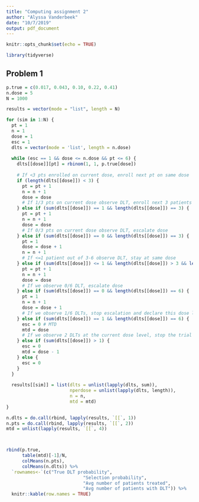 ```yaml
---
title: "Computing assignment 2"
author: "Alyssa Vanderbeek"
date: "10/7/2019"
output: pdf_document
---
```


```r
knitr::opts_chunk$set(echo = TRUE)

library(tidyverse)
```

## Problem 1

```r
p.true = c(0.017, 0.043, 0.10, 0.22, 0.41)
n.dose = 5
N = 1000

results = vector(mode = "list", length = N)

for (sim in 1:N) {
  pt = 1
  n = 1
  dose = 1
  esc = 1
  dlts = vector(mode = 'list', length = n.dose)
  
  while (esc == 1 && dose <= n.dose && pt <= 6) {
    dlts[[dose]][pt] = rbinom(1, 1, p.true[dose])
    
    # If <3 pts enrolled on current dose, enroll next pt on same dose
    if (length(dlts[[dose]]) < 3) {
      pt = pt + 1
      n = n + 1
      dose = dose
      # If 1/3 pts on current dose observe DLT, enroll next 3 patients on same dose
    } else if (sum(dlts[[dose]]) == 1 && length(dlts[[dose]]) == 3) {
      pt = pt + 1
      n = n + 1
      dose = dose
      # If 0/3 pts on current dose observe DLT, escalate dose
    } else if (sum(dlts[[dose]]) == 0 && length(dlts[[dose]]) == 3) {
      pt = 1
      dose = dose + 1
      n = n + 1
      # If <=1 patient out of 3-6 observe DLT, stay at same dose
    } else if (sum(dlts[[dose]]) <= 1 && length(dlts[[dose]]) > 3 && length(dlts[[dose]]) < 6) {
      pt = pt + 1
      n = n + 1
      dose = dose
      # If we observe 0/6 DLT, escalate dose
    } else if (sum(dlts[[dose]]) == 0 && length(dlts[[dose]]) == 6) {
      pt = 1
      n = n + 1
      dose = dose + 1
      # If we observe 1/6 DLTs, stop escalation and declare this dose level the MTD
    } else if (sum(dlts[[dose]]) == 1 && length(dlts[[dose]]) == 6) {
      esc = 0 # MTD
      mtd = dose
      # If we observe 2 DLTs at the current dose level, stop the trial and declare the previous dose the MTD
    } else if (sum(dlts[[dose]]) > 1) {
      esc = 0 
      mtd = dose - 1
    } else {
      esc = 0
    }
  }
  
  results[[sim]] = list(dlts = unlist(lapply(dlts, sum)),
                        nperdose = unlist(lapply(dlts, length)),
                        n = n,
                        mtd = mtd)
}

n.dlts = do.call(rbind, lapply(results, `[[`, 1))
n.pts = do.call(rbind, lapply(results, `[[`, 2))
mtd = unlist(lapply(results, `[[`, 4))



rbind(p.true,
      table(mtd)[-1]/N,
      colMeans(n.pts),
      colMeans(n.dlts)) %>%
  `rownames<-`(c("True DLT probability",
                             "Selection probability",
                             "Avg number of patients treated",
                             "Avg number of patients with DLT")) %>%
  knitr::kable(row.names = TRUE)
```
